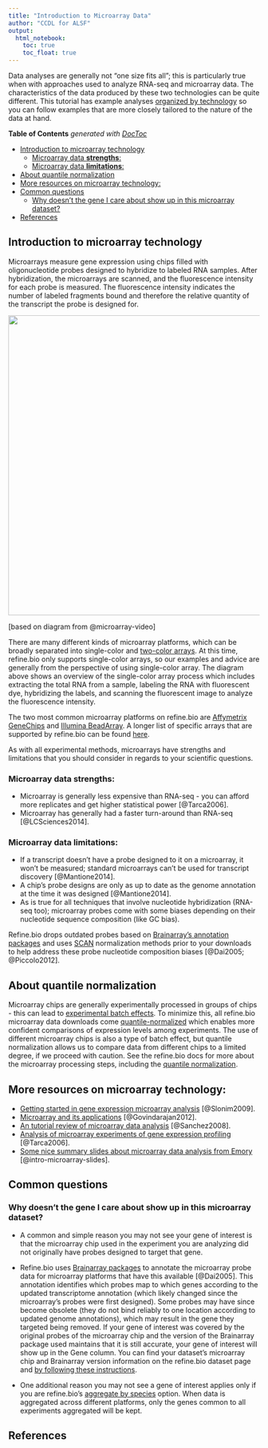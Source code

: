 ```yaml
---
title: "Introduction to Microarray Data"
author: "CCDL for ALSF"
output:   
  html_notebook: 
    toc: true
    toc_float: true
---
```


Data analyses are generally not "one size fits all"; this is particularly true when with approaches used to analyze RNA-seq and microarray data.
The characteristics of the data produced by these two technologies can be quite different.
This tutorial has example analyses [organized by technology](../01-getting-started/getting-started.html#about-how-this-tutorial-book-is-structured) so you can follow examples that are more closely tailored to the nature of the data at hand.

<!-- START doctoc generated TOC please keep comment here to allow auto update -->
<!-- DON'T EDIT THIS SECTION, INSTEAD RE-RUN doctoc TO UPDATE -->
**Table of Contents**  *generated with [DocToc](https://github.com/thlorenz/doctoc)*

- [Introduction to microarray technology](#introduction-to-microarray-technology)
  - [Microarray data **strengths**:](#microarray-data-strengths)
  - [Microarray data **limitations**:](#microarray-data-limitations)
- [About quantile normalization](#about-quantile-normalization)
- [More resources on microarray technology:](#more-resources-on-microarray-technology)
- [Common questions](#common-questions)
  - [Why doesn't the gene I care about show up in this microarray dataset?](#why-doesnt-the-gene-i-care-about-show-up-in-this-microarray-dataset)
- [References](#references)

<!-- END doctoc generated TOC please keep comment here to allow auto update -->

## Introduction to microarray technology

Microarrays measure gene expression using chips filled with oligonucleotide probes designed to hybridize to labeled RNA samples.
After hybridization, the microarrays are scanned, and the fluorescence intensity for each probe is measured.
The fluorescence intensity indicates the number of labeled fragments bound and therefore the relative quantity of the transcript the probe is designed for. 

<img src="https://github.com/AlexsLemonade/refinebio-examples/raw/46f3d93471088218eda3104aa7a62bd90f6dfa0c/components/figures/microarray-overview.png" width=600>

[based on diagram from @microarray-video]

There are many different kinds of microarray platforms, which can be broadly separated into single-color and [two-color arrays](https://www.ebi.ac.uk/training/online/course/functional-genomics-ii-common-technologies-and-data-analysis-methods/microarrays).
At this time, refine.bio only supports single-color arrays, so our examples and advice are generally from the perspective of using single-color array.
The diagram above shows an overview of the single-color array process which includes extracting the total RNA from a sample, labeling the RNA with fluorescent dye, hybridizing the labels, and scanning the fluorescent image to analyze the fluorescence intensity.

The two most common microarray platforms on refine.bio are [Affymetrix GeneChips](https://www.thermofisher.com/us/en/home/life-science/microarray-analysis/transcriptome-profiling-microarrays.html) and [Illumina BeadArray](https://www.illumina.com/documents/products/datasheets/datasheet_gene_exp_analysis.pdf). 
A longer list of specific arrays that are supported by refine.bio can be found [here](https://github.com/AlexsLemonade/refinebio/blob/dev/config/supported_microarray_platforms.csv). 

As with all experimental methods, microarrays have strengths and limitations that you should consider in regards to your scientific questions. 

### Microarray data **strengths**:  

- Microarray is generally less expensive than RNA-seq - you can afford more replicates and get higher statistical power [@Tarca2006]. 
- Microarray has generally had a faster turn-around than RNA-seq [@LCSciences2014].

### Microarray data **limitations**:  

- If a transcript doesn't have a probe designed to it on a microarray, it won't be measured; standard microarrays can't be used for transcript discovery [@Mantione2014]. 
- A chip's probe designs are only as up to date as the genome annotation at the time it was designed [@Mantione2014].
- As is true for all techniques that involve nucleotide hybridization (RNA-seq too); microarray probes come with some biases depending on their nucleotide sequence composition (like GC bias). 

Refine.bio drops outdated probes based on [Brainarray’s annotation packages](http://brainarray.mbni.med.umich.edu/Brainarray/Database/CustomCDF/) and uses [SCAN](https://www.ncbi.nlm.nih.gov/pmc/articles/PMC3508193/pdf/nihms401888.pdf) normalization methods prior to your downloads to help address these probe nucleotide composition biases [@Dai2005; @Piccolo2012].

## About quantile normalization 

Microarray chips are generally experimentally processed in groups of chips - this can lead to [experimental batch effects](https://en.wikipedia.org/wiki/Batch_effect#:~:text=In%20molecular%20biology%2C%20a%20batch,of%20interest%20in%20an%20experiment). 
To minimize this, all refine.bio microarray data downloads come [quantile-normalized](https://en.wikipedia.org/wiki/Quantile_normalization) which enables more confident comparisons of expression levels among experiments.
The use of different microarray chips is also a type of batch effect, but quantile normalization allows us to compare data from different chips to a limited degree, if we proceed with caution.
See the refine.bio docs for more about the microarray processing steps, including the [quantile normalization](http://docs.refine.bio/en/latest/main_text.html#quantile-normalization).

## More resources on microarray technology:

- [Getting started in gene expression microarray analysis](https://journals.plos.org/ploscompbiol/article?id=10.1371/journal.pcbi.1000543) [@Slonim2009].
- [Microarray and its applications](https://www.ncbi.nlm.nih.gov/pmc/articles/PMC3467903/) [@Govindarajan2012].
- [An tutorial review of microarray data analysis](http://www.ub.edu/stat/docencia/bioinformatica/microarrays/ADM/slides/A_Tutorial_Review_of_Microarray_data_Analysis_17-06-08.pdf) [@Sanchez2008].
- [Analysis of microarray experiments of gene expression profiling](https://www.ncbi.nlm.nih.gov/pmc/articles/PMC2435252/) [@Tarca2006].
- [Some nice summary slides about microarray data analysis from Emory](http://web1.sph.emory.edu/users/hwu30/teaching/bioc/GE1.pdf) [@intro-microarray-slides].

## Common questions

### Why doesn't the gene I care about show up in this microarray dataset?

- A common and simple reason you may not see your gene of interest is that the microarray chip used in the experiment you are analyzing did not originally have probes designed to target that gene.  

- Refine.bio uses [Brainarray packages](http://brainarray.mbni.med.umich.edu/Brainarray/Database/CustomCDF/) to annotate the microarray probe data for microarray platforms that have this available [@Dai2005]. 
This annotation identifies which probes map to which genes according to the updated transcriptome annotation (which likely changed since the microarray’s probes were first designed). 
Some probes may have since become obsolete (they do not bind reliably to one location according to updated genome annotations), which may result in the gene they targeted being removed. 
If your gene of interest was covered by the original probes of the microarray chip and the version of the Brainarray package used maintains that it is still accurate, your gene of interest will show up in the Gene column.
You can find your dataset’s microarray chip and Brainarray version information on the refine.bio dataset page and [by following these instructions](TODO: Put link to refine.bio docs FAQ when https://github.com/AlexsLemonade/refinebio-docs/issues/137 is addressed).

- One additional reason you may not see a gene of interest applies only if you are refine.bio's [aggregate by species](https://docs.refine.bio/en/latest/main_text.html#aggregations) option.
When data is aggregated across different platforms, only the genes common to all experiments aggregated will be kept.

## References
